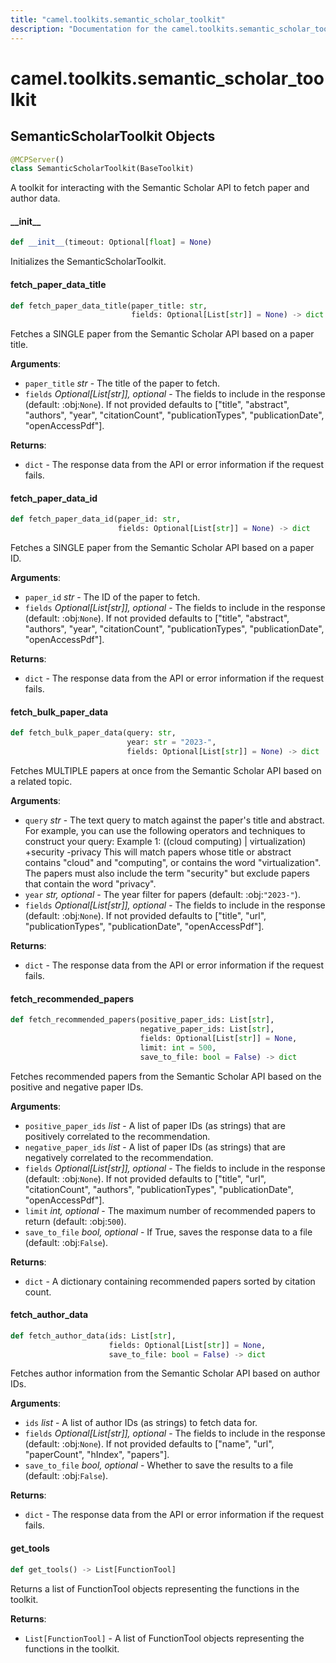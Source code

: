 ```yaml
---
title: "camel.toolkits.semantic_scholar_toolkit"
description: "Documentation for the camel.toolkits.semantic_scholar_toolkit module"
---
```


<a id="camel.toolkits.semantic_scholar_toolkit"></a>

# camel.toolkits.semantic\_scholar\_toolkit

<a id="camel.toolkits.semantic_scholar_toolkit.SemanticScholarToolkit"></a>

## SemanticScholarToolkit Objects

```python
@MCPServer()
class SemanticScholarToolkit(BaseToolkit)
```

A toolkit for interacting with the Semantic Scholar
API to fetch paper and author data.

<a id="camel.toolkits.semantic_scholar_toolkit.SemanticScholarToolkit.__init__"></a>

#### \_\_init\_\_

```python
def __init__(timeout: Optional[float] = None)
```

Initializes the SemanticScholarToolkit.

<a id="camel.toolkits.semantic_scholar_toolkit.SemanticScholarToolkit.fetch_paper_data_title"></a>

#### fetch\_paper\_data\_title

```python
def fetch_paper_data_title(paper_title: str,
                           fields: Optional[List[str]] = None) -> dict
```

Fetches a SINGLE paper from the Semantic Scholar
API based on a paper title.

**Arguments**:

- `paper_title` _str_ - The title of the paper to fetch.
- `fields` _Optional[List[str]], optional_ - The fields to include in
  the response (default: :obj:`None`). If not provided defaults
  to ["title", "abstract", "authors", "year", "citationCount",
  "publicationTypes", "publicationDate", "openAccessPdf"].
  

**Returns**:

- `dict` - The response data from the API or error information if the
  request fails.

<a id="camel.toolkits.semantic_scholar_toolkit.SemanticScholarToolkit.fetch_paper_data_id"></a>

#### fetch\_paper\_data\_id

```python
def fetch_paper_data_id(paper_id: str,
                        fields: Optional[List[str]] = None) -> dict
```

Fetches a SINGLE paper from the Semantic Scholar
API based on a paper ID.

**Arguments**:

- `paper_id` _str_ - The ID of the paper to fetch.
- `fields` _Optional[List[str]], optional_ - The fields to include in
  the response (default: :obj:`None`). If not provided defaults
  to ["title", "abstract", "authors", "year", "citationCount",
  "publicationTypes", "publicationDate", "openAccessPdf"].
  

**Returns**:

- `dict` - The response data from the API or error information
  if the request fails.

<a id="camel.toolkits.semantic_scholar_toolkit.SemanticScholarToolkit.fetch_bulk_paper_data"></a>

#### fetch\_bulk\_paper\_data

```python
def fetch_bulk_paper_data(query: str,
                          year: str = "2023-",
                          fields: Optional[List[str]] = None) -> dict
```

Fetches MULTIPLE papers at once from the Semantic Scholar
API based on a related topic.

**Arguments**:

- `query` _str_ - The text query to match against the paper's title and
  abstract. For example, you can use the following operators and
  techniques to construct your query: Example 1: ((cloud
  computing) | virtualization) +security -privacy This will
  match papers whose title or abstract contains "cloud" and
  "computing", or contains the word "virtualization". The papers
  must also include the term "security" but exclude papers that
  contain the word "privacy".
- `year` _str, optional_ - The year filter for papers (default:
  :obj:`"2023-"`).
- `fields` _Optional[List[str]], optional_ - The fields to include in
  the response (default: :obj:`None`). If not provided defaults
  to ["title", "url", "publicationTypes", "publicationDate",
  "openAccessPdf"].
  

**Returns**:

- `dict` - The response data from the API or error information if the
  request fails.

<a id="camel.toolkits.semantic_scholar_toolkit.SemanticScholarToolkit.fetch_recommended_papers"></a>

#### fetch\_recommended\_papers

```python
def fetch_recommended_papers(positive_paper_ids: List[str],
                             negative_paper_ids: List[str],
                             fields: Optional[List[str]] = None,
                             limit: int = 500,
                             save_to_file: bool = False) -> dict
```

Fetches recommended papers from the Semantic Scholar
API based on the positive and negative paper IDs.

**Arguments**:

- `positive_paper_ids` _list_ - A list of paper IDs (as strings)
  that are positively correlated to the recommendation.
- `negative_paper_ids` _list_ - A list of paper IDs (as strings)
  that are negatively correlated to the recommendation.
- `fields` _Optional[List[str]], optional_ - The fields to include in
  the response (default: :obj:`None`). If not provided defaults
  to ["title", "url", "citationCount", "authors",
  "publicationTypes", "publicationDate", "openAccessPdf"].
- `limit` _int, optional_ - The maximum number of recommended papers to
  return (default: :obj:`500`).
- `save_to_file` _bool, optional_ - If True, saves the response data to
  a file (default: :obj:`False`).
  

**Returns**:

- `dict` - A dictionary containing recommended papers sorted by
  citation count.

<a id="camel.toolkits.semantic_scholar_toolkit.SemanticScholarToolkit.fetch_author_data"></a>

#### fetch\_author\_data

```python
def fetch_author_data(ids: List[str],
                      fields: Optional[List[str]] = None,
                      save_to_file: bool = False) -> dict
```

Fetches author information from the Semantic Scholar
API based on author IDs.

**Arguments**:

- `ids` _list_ - A list of author IDs (as strings) to fetch
  data for.
- `fields` _Optional[List[str]], optional_ - The fields to include in
  the response (default: :obj:`None`). If not provided defaults
  to ["name", "url", "paperCount", "hIndex", "papers"].
- `save_to_file` _bool, optional_ - Whether to save the results to a
  file (default: :obj:`False`).
  

**Returns**:

- `dict` - The response data from the API or error information if
  the request fails.

<a id="camel.toolkits.semantic_scholar_toolkit.SemanticScholarToolkit.get_tools"></a>

#### get\_tools

```python
def get_tools() -> List[FunctionTool]
```

Returns a list of FunctionTool objects representing the
functions in the toolkit.

**Returns**:

- `List[FunctionTool]` - A list of FunctionTool objects
  representing the functions in the toolkit.

